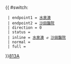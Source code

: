 {{ #switch: {{{format|}}}
  | endpoint1 = [[水泉澳邨|水泉澳]]
  | endpoint2 = [[沙田醫院]]
  | direction = 0
  | status = 
  | inline = [[水泉澳邨|水泉澳]] ↺ [[沙田醫院]]
  | normal =
  | full =
}}<noinclude>[[category:新界專線小巴路線模板|813A]]</noinclude>